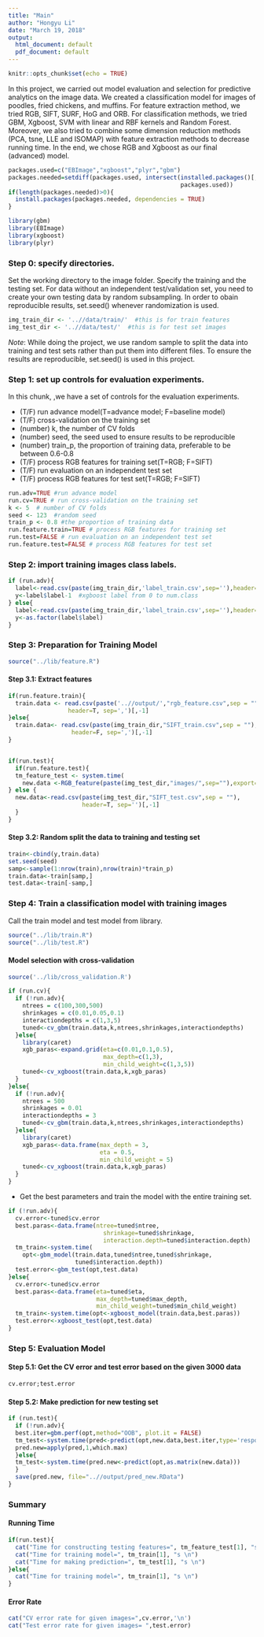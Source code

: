 ---
title: "Main"
author: "Hongyu Li"
date: "March 19, 2018"
output:
  html_document: default
  pdf_document: default
---

```{r}
knitr::opts_chunk$set(echo = TRUE)
```

In this project, we carried out model evaluation and selection for predictive analytics on the image data. We created a classification model for images of poodles, fried chickens, and muffins. For feature extraction method, we tried RGB, SIFT, SURF, HoG and ORB. For classification methods, we tried GBM, Xgboost, SVM with linear and RBF kernels and Random Forest. Moreover, we also tried to combine some dimension reduction methods (PCA, tsne, LLE and ISOMAP) with feature extraction methods to decrease running time. In the end, we chose RGB and Xgboost as our final (advanced) model.

```{r warning=FALSE,message=FALSE}
packages.used=c("EBImage","xgboost","plyr","gbm")
packages.needed=setdiff(packages.used, intersect(installed.packages()[,1],
                                                 packages.used))
if(length(packages.needed)>0){
  install.packages(packages.needed, dependencies = TRUE)
}

library(gbm)
library(EBImage)
library(xgboost)
library(plyr)
```

### Step 0: specify directories.

Set the working directory to the image folder. Specify the training and the testing set. For data without an independent test/validation set, you need to create your own testing data by random subsampling. In order to obain reproducible results, set.seed() whenever randomization is used. 


```{r}
img_train_dir <- '..//data/train/'  #this is for train features
img_test_dir <- '..//data/test/'  #this is for test set images
```

*Note*: While doing the project, we use random sample to split the data into training and test sets rather than put them into different files. To ensure the results are reproducible, set.seed() is used in this project.
\


### Step 1: set up controls for evaluation experiments.

In this chunk, ,we have a set of controls for the evaluation experiments. 

+ (T/F) run advance model(T=advance model; F=baseline model)
+ (T/F) cross-validation on the training set
+ (number) k, the number of CV folds
+ (number) seed, the seed used to ensure results to be reproducible
+ (number) train_p, the proportion of training data, preferable to be between 0.6-0.8
+ (T/F) process RGB features for training set(T=RGB; F=SIFT)
+ (T/F) run evaluation on an independent test set
+ (T/F) process RGB features for test set(T=RGB; F=SIFT)

```{r exp_setup}
run.adv=TRUE #run advance model 
run.cv=TRUE # run cross-validation on the training set
k <- 5  # number of CV folds
seed <- 123  #random seed
train_p <- 0.8 #the proportion of training data
run.feature.train=TRUE # process RGB features for training set
run.test=FALSE # run evaluation on an independent test set
run.feature.test=FALSE # process RGB features for test set
```



### Step 2: import training images class labels.

```{r}
if (run.adv){
  label<-read.csv(paste(img_train_dir,'label_train.csv',sep=''),header=T,sep=',')
  y<-label$label-1  #xgboost label from 0 to num.class
} else{
  label<-read.csv(paste(img_train_dir,'label_train.csv',sep=''),header=T,sep=',')
  y<-as.factor(label$label) 
}

```

### Step 3: Preparation for Training Model


```{r}
source("../lib/feature.R")
```


#### Step 3.1: Extract features

```{r}
if(run.feature.train){
  train.data <- read.csv(paste('..//output/',"rgb_feature.csv",sep = ""), 
                 header=T, sep=',')[,-1]  
}else{
  train.data<- read.csv(paste(img_train_dir,"SIFT_train.csv",sep = ""), 
                  header=F, sep=',')[,-1]
}


if(run.test){
  if(run.feature.test){
  tm_feature_test <- system.time(
    new.data <-RGB_feature(paste(img_test_dir,"images/",sep=""),export=T))
} else {
  new.data<-read.csv(paste(img_test_dir,"SIFT_test.csv",sep = ""), 
                     header=T, sep='')[,-1]
  }
}
```


#### Step 3.2: Random split the data to training and testing set

```{r}
train<-cbind(y,train.data)
set.seed(seed)
samp<-sample(1:nrow(train),nrow(train)*train_p)
train.data<-train[samp,]
test.data<-train[-samp,]
```

### Step 4: Train a classification model with training images
Call the train model and test model from library. 


```{r loadlib}
source("../lib/train.R")
source("../lib/test.R")
```

#### Model selection with cross-validation

```{r warning=FALSE,message=FALSE,include=FALSE}
source('../lib/cross_validation.R')

if (run.cv){
  if (!run.adv){
    ntrees = c(100,300,500)
    shrinkages = c(0.01,0.05,0.1)
    interactiondepths = c(1,3,5)
    tuned<-cv_gbm(train.data,k,ntrees,shrinkages,interactiondepths)
  }else{
    library(caret)
    xgb_paras<-expand.grid(eta=c(0.01,0.1,0.5),
                           max_depth=c(1,3),
                           min_child_weight=c(1,3,5))
    tuned<-cv_xgboost(train.data,k,xgb_paras)
  }
}else{
  if (!run.adv){
    ntrees = 500
    shrinkages = 0.01
    interactiondepths = 3
    tuned<-cv_gbm(train.data,k,ntrees,shrinkages,interactiondepths)
  }else{
    library(caret)
    xgb_paras<-data.frame(max_depth = 3,
                          eta = 0.5,
                          min_child_weight = 5)
    tuned<-cv_xgboost(train.data,k,xgb_paras)
  }
}
```


* Get the best parameters and train the model with the entire training set.

```{r warning=FALSE,message=FALSE}
if (!run.adv){
  cv.error<-tuned$cv.error
  best.paras<-data.frame(ntree=tuned$ntree,
                           shrinkage=tuned$shrinkage,
                           interaction.depth=tuned$interaction.depth)
  tm_train<-system.time(
    opt<-gbm_model(train.data,tuned$ntree,tuned$shrinkage,
                   tuned$interaction.depth))
  test.error<-gbm_test(opt,test.data)
}else{
  cv.error<-tuned$cv.error
  best.paras<-data.frame(eta=tuned$eta,
                         max_depth=tuned$max_depth,
                         min_child_weight=tuned$min_child_weight)
  tm_train<-system.time(opt<-xgboost_model(train.data,best.paras))
  test.error<-xgboost_test(opt,test.data)
}
```


### Step 5: Evaluation Model 

#### Step 5.1: Get the CV error and test error based on the given 3000 data

```{r}
cv.error;test.error
```


#### Step 5.2: Make prediction for new testing set

```{r}
if (run.test){
  if (!run.adv){
  best.iter=gbm.perf(opt,method="OOB", plot.it = FALSE)
  tm_test<-system.time(pred<-predict(opt,new.data,best.iter,type='response'))
  pred.new=apply(pred,1,which.max)
  }else{
  tm_test<-system.time(pred.new<-predict(opt,as.matrix(new.data)))
  }
  save(pred.new, file="..//output/pred_new.RData")
}
```


### Summary

#### Running Time
```{r}
if(run.test){
  cat("Time for constructing testing features=", tm_feature_test[1], "s \n")
  cat("Time for training model=", tm_train[1], "s \n")
  cat("Time for making prediction=", tm_test[1], "s \n")
}else{
  cat("Time for training model=", tm_train[1], "s \n")
}

```


#### Error Rate
```{r}
cat("CV error rate for given images=",cv.error,'\n')
cat("Test error rate for given images= ",test.error)
```
